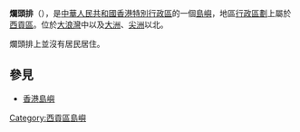'''爛頭排'''（{{lang-en|Lan Tau Pai}}），是[[中華人民共和國|中華人民共和國]][[香港特別行政區|香港特別行政區]]的一個[[島嶼|島嶼]]，地區[[行政區劃|行政區劃]]上屬於[[西貢區|西貢區]]。位於[[大浪灣_(西貢)|大浪灣]]中以及[[大洲_(西貢區西)|大洲]]、[[尖洲|尖洲]]以北。

爛頭排上並沒有居民居住。

==參見==

*[[香港島嶼|香港島嶼]]

{{香港島嶼}}

[[Category:西貢區島嶼|Category:西貢區島嶼]]